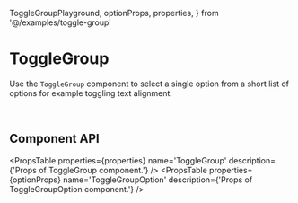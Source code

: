   ToggleGroupPlayground,
  optionProps,
  properties,
} from '@/examples/toggle-group'

# ToggleGroup

Use the `ToggleGroup` component to select a single option from a short list of options for example toggling text alignment.

<br />

<ToggleGroupPlayground />

## Component API

<PropsTable
  properties={properties}
  name='ToggleGroup'
  description={'Props of ToggleGroup component.'}
/>
<PropsTable
  properties={optionProps}
  name='ToggleGroupOption'
  description={'Props of ToggleGroupOption component.'}
/>

